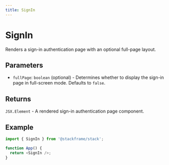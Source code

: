 ```yaml
---
title: SignIn
---
```


# SignIn

Renders a sign-in authentication page with an optional full-page layout.

## Parameters

- `fullPage`: `boolean` (optional) - Determines whether to display the sign-in page in full-screen mode. Defaults to `false`.

## Returns

`JSX.Element` - A rendered sign-in authentication page component.

## Example

```typescript
import { SignIn } from '@stackframe/stack';

function App() {
  return <SignIn />;
}
```